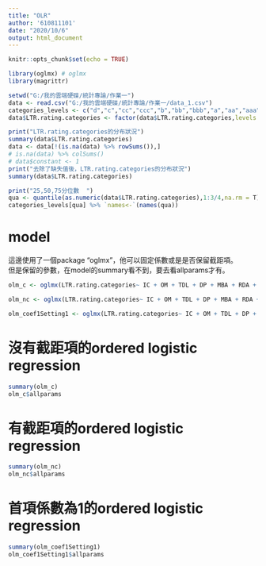 ```yaml
---
title: "OLR"
author: '610811101'
date: "2020/10/6"
output: html_document
---
```


```r
knitr::opts_chunk$set(echo = TRUE)
```

```r
library(oglmx) # oglmx
library(magrittr)
```



```r
setwd("G:/我的雲端硬碟/統計專論/作業一")
data <- read.csv("G:/我的雲端硬碟/統計專論/作業一/data_1.csv")
categories_levels <- c("d","c","cc","ccc","b","bb","bbb","a","aa","aaa")
data$LTR.rating.categories <- factor(data$LTR.rating.categories,levels = categories_levels)

print("LTR.rating.categories的分布狀況")
summary(data$LTR.rating.categories)
data <- data[!(is.na(data) %>% rowSums()),] 
# is.na(data) %>% colSums()
# data$constant <- 1
print("去除了缺失值後，LTR.rating.categories的分布狀況")
summary(data$LTR.rating.categories)

print("25,50,75分位數  ")
qua <- quantile(as.numeric(data$LTR.rating.categories),1:3/4,na.rm = T)
categories_levels[qua] %>% `names<-`(names(qua))
```


# model 

這邊使用了一個package "oglmx"，他可以固定係數或是是否保留截距項。  
但是保留的參數，在model的summary看不到，要去看allparams才有。   


```r
olm_c <- oglmx(LTR.rating.categories~ IC + OM + TDL + DP + MBA + RDA + REA + CEA + CBA + TA + beta + sigma + size +  S.P.500.return,data = data, delta=0,threshparam = c(0,rep(NA,7)),link =  "logit")

olm_nc <- oglmx(LTR.rating.categories~ IC + OM + TDL + DP + MBA + RDA + REA + CEA + CBA + TA + beta + sigma + size +  S.P.500.return,data = data, constantMEAN=F, constantSD= F, delta=0,link =  "logit")

olm_coef1Setting1 <- oglmx(LTR.rating.categories~ IC + OM + TDL + DP + MBA + RDA + REA + CEA + CBA + TA + beta + sigma + size +  S.P.500.return,data = data, constantMEAN=F, constantSD= T,delta=0, beta = c(1,rep(NA,13)),link =  "logit")


```




# 沒有截距項的ordered logistic regression  


```r
summary(olm_c)
olm_c$allparams
```


# 有截距項的ordered logistic regression  


```r
summary(olm_nc)
olm_nc$allparams
```


# 首項係數為1的ordered logistic regression  




```r
summary(olm_coef1Setting1)
olm_coef1Setting1$allparams
```



